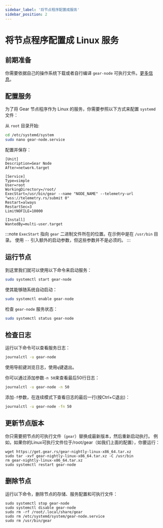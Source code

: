 ```yaml
---
sidebar_label: '将节点程序配置成服务'
sidebar_position: 2
---
```


# 将节点程序配置成 Linux 服务

## 前期准备

你需要依据自己的操作系统下载或者自行编译 `gear-node` 可执行文件。[更多信息](https://wiki.gear-tech.io/node/setting-up#install-with-pre-build-binary)。

## 配置服务

为了将 Gear 节点程序作为 Linux 的服务，你需要参照以下方式来配置 `systemd` 文件：

从 `root` 目录开始:

```sh
cd /etc/systemd/system
sudo nano gear-node.service
```

配置并保存：

```
[Unit]
Description=Gear Node
After=network.target

[Service]
Type=simple
User=root
WorkingDirectory=/root/
ExecStart=/usr/bin/gear --name "NODE_NAME" --telemetry-url "wss://telemetry.rs/submit 0"
Restart=always
RestartSec=3
LimitNOFILE=10000

[Install]
WantedBy=multi-user.target
```

:::note
`ExecStart` 指向 `gear` 二进制文件所在的位置。在示例中是在 `/usr/bin` 目录。
使用 `--` 引入额外的启动参数，但这些参数并不是必须的。
:::

## 运行节点

到这里我们就可以使用以下命令来启动服务：

```sh
sudo systemctl start gear-node
```

使其能够随系统自动启动：

```sh
sudo systemctl enable gear-node
```

检查 `gear-node` 服务状态：

```sh
sudo systemctl status gear-node
```

## 检查日志

运行以下命令可以查看服务日志：

```sh
journalctl -u gear-node
```

使用导航键浏览日志，使用`q`键退出。

你可以通过添加参数`-n 50`来查看最后50行日志：

```sh
journalctl -u gear-node -n 50
```

添加`-f`参数，在连续模式下查看日志的最后一行(按Ctrl+C退出)：

```sh
journalctl -u gear-node -fn 50
```

## 更新节点版本

你只需要把节点的可执行文件（`gear`）替换成最新版本，然后重新启动执行。
例如，如果你的Linux可执行文件位于/root/gear（如我们上面的配置），你要运行：

```
wget https://get.gear.rs/gear-nightly-linux-x86_64.tar.xz
sudo tar -xvf gear-nightly-linux-x86_64.tar.xz -C /usr/bin
rm gear-nightly-linux-x86_64.tar.xz
sudo systemctl restart gear-node
```

## 删除节点

运行以下命令，删除节点的存储、服务配置和可执行文件：

```
sudo systemctl stop gear-node
sudo systemctl disable gear-node
sudo rm -rf /root/.local/share/gear
sudo rm /etc/systemd/system/gear-node.service
sudo rm /usr/bin/gear
```
